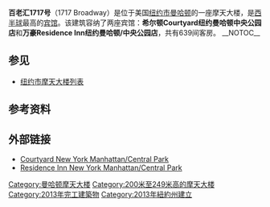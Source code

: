 {{Infobox building
| name      = 百老汇1717号<br>1717 Broadway
| image              =File:1717 Broadway Feb 2017.png
| caption            = 
| location           = 百老汇1717号
| highest_prev  = 
| status             = 已完工
| antenna_spire      = {{convert|229.4|m|ft|0|abbr=on}}
| roof               = {{convert|218|m|ft|0|abbr=on}}
| top_floor          = <!--{{convert|0|m|ft|0|abbr=on}}-->
| floor_count        = 68
| start_date         = 2009
| completion_date    = 2013
| opening            = 
| building_type      = 宾馆
| floor_area         = {{convert|340,000|ft2|m2|0|abbr=on}}
| developer          = Granite Broadway LLC
| architect          = Nobutaka Ashihara
| structural_engineer           =
| main_contractor         = 
| references         = <ref>{{Cite web|url=http://a810-bisweb.nyc.gov/bisweb/JobsQueryByNumberServlet?requestid=6&passjobnumber=120064312|title=Application Details 1715 BROADWAY MANHATTAN|publisher=NYDOB|accessdate=2010-12-29|archive-date=2011-07-21|archive-url=https://web.archive.org/web/20110721021006/http://a810-bisweb.nyc.gov/bisweb/JobsQueryByNumberServlet?requestid=6&passjobnumber=120064312|dead-url=no}}</ref><ref>{{Cite web|title=Nobutaka Ashihara Architect Brochure 2009|url=http://www.naa-arch.com/img/naa_brochure2009.pdf|publisher=Nobutaka Ashihara Architect|accessdate=2010-12-29|deadurl=yes|archiveurl=https://web.archive.org/web/20110714145501/http://www.naa-arch.com/img/naa_brochure2009.pdf|archivedate=2011-07-14}}</ref><ref>{{cite web |title=Courtyard and Residence Inn Manhattan/Central Park |url=http://skyscraperpage.com/cities/?buildingID=88271 |publisher=SkyscraperPage |accessdate=2011-10-27 |archive-date=2013-01-26 |archive-url=https://web.archive.org/web/20130126232043/http://skyscraperpage.com/cities/?buildingID=88271 |dead-url=no }}</ref>
}}

'''百老汇1717号'''（1717 Broadway）是位于美国[[纽约市|纽约市]][[曼哈顿|曼哈顿]]的一座摩天大楼，是[[西半球|西半球]]最高的[[宾馆|宾馆]]。该建筑容纳了两座宾馆：'''希尔顿Courtyard纽约曼哈顿中央公园店'''和'''万豪Residence Inn纽约曼哈顿/中央公园店'''，共有639间客房。
__NOTOC__
== 参见 ==
*[[纽约市摩天大楼列表|纽约市摩天大楼列表]]

== 参考资料 ==
{{reflist}}

== 外部链接 ==
*[http://www.marriott.com/hotels/travel/nycpk-courtyard-new-york-manhattan-central-park/ Courtyard New York Manhattan/Central Park] {{Wayback|url=http://www.marriott.com/hotels/travel/nycpk-courtyard-new-york-manhattan-central-park/ |date=20140402172540 }}
*[http://www.marriott.com/hotels/travel/nycpr-residence-inn-new-york-manhattan-central-park/ Residence Inn New York Manhattan/Central Park] {{Wayback|url=http://www.marriott.com/hotels/travel/nycpr-residence-inn-new-york-manhattan-central-park/ |date=20140413200425 }}

{{Coord|40.7644|-73.9826|region:US-NY_type:landmark|display=title}}
[[Category:曼哈顿摩天大楼|Category:曼哈顿摩天大楼]]
[[Category:200米至249米高的摩天大楼|Category:200米至249米高的摩天大楼]]
[[Category:2013年完工建築物|Category:2013年完工建築物]]
[[Category:2013年紐約州建立|Category:2013年紐約州建立]]